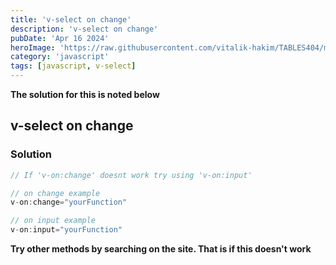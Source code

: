 ```yaml
---
title: 'v-select on change'
description: 'v-select on change'
pubDate: 'Apr 16 2024'
heroImage: 'https://raw.githubusercontent.com/vitalik-hakim/TABLES404/main/error_b/JavaScript.png'
category: 'javascript'
tags: [javascript, v-select]
---
```


**The solution for this is noted below**

## v-select on change

### Solution

```javascript
// If 'v-on:change' doesnt work try using 'v-on:input'

// on change example
v-on:change="yourFunction"

// on input example
v-on:input="yourFunction"
```

**Try other methods by searching on the site. That is if this doesn't work**
